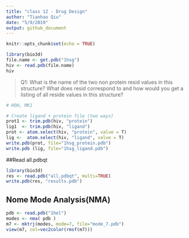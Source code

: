```yaml
---
title: "class 12 - Drug Design"
author: "Tianhao Qiu"
date: "5/9/2019"
output: github_document
---
```


```r
knitr::opts_chunk$set(echo = TRUE)
```

```r
library(bio3d)
file.name <- get.pdb("1hsg")
hiv <- read.pdb(file.name)
hiv
```

> Q1: What is the name of the two non protein resid values in this structure? What does resid correspond to and how would you get a listing of all reside values in this structure?

```r
# HOH, MK1
```

```r
# Create ligand + protein file (two ways)
prot1 <- trim.pdb(hiv, "protein")
lig1  <- trim.pdb(hiv, "ligand")
prot <- atom.select(hiv, "protein", value = T)
lig <-  atom.select(hiv, "ligand", value = T)
write.pdb(prot, file="1hsg_protein.pdb")
write.pdb (lig, file="1hsg_ligand.pdb")
```

##Read all.pdbqt
```r
library(bio3d)
res <- read.pdb("all.pdbqt", multi=TRUE)
write.pdb(res, "results.pdb")
```


## Nome Mode Analysis(NMA)
```r
pdb <- read.pdb("1hel")
modes <- nma( pdb )
m7 <- mktrj(modes, mode=7, file="mode_7.pdb")
view(m7, col=vec2color(rmsf(m7)))
```

